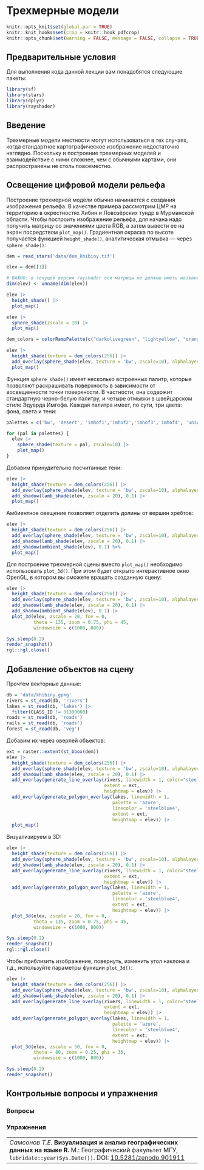 # Трехмерные модели {#three}

```r
knitr::opts_knit$set(global.par = TRUE)
knitr::knit_hooks$set(crop = knitr::hook_pdfcrop)
knitr::opts_chunk$set(warning = FALSE, message = FALSE, collapse = TRUE, out.width = '100%', dpi = 300, fig.width = 9, crop = TRUE)
```

## Предварительные условия  {#mapping3d_prerequisites}

Для выполнения кода данной лекции вам понадобятся следующие пакеты:
```r
library(sf)
library(stars)
library(dplyr)
library(rayshader)
```

## Введение {#three_intro}

Трехмерные модели местности могут использоваться в тех случаях, когда стандартное картографическое изображение недостаточно наглядно. Поскольку и построение трехмерных моделей и взаимодействие с ними сложнее, чем с обычными картами, они распространены не столь повсеместно. 

## Освещение цифровой модели рельефа {#three_lighting}

Построение трехмерной модели обычно начинается с создания изображения рельефа. В качестве примера рассмотрим ЦМР на территорию в окрестностях Хибин и Ловозёрских тундр в Мурманской области. Чтобы построить изображение рельефа, для начана надо получить матрицу со значениями цвета RGB, а затем вывести ее на экран посредством `plot_map()`. Градиентная окраска по высоте получается функцией `height_shade()`, аналитическая отмывка — через `sphere_shade()`:

```r
dem = read_stars('data/dem_khibiny.tif')

elev = dem[[1]]

# ВАЖНО: в текущей версии rayshader оси матрицы не должны иметь названий 
dim(elev) <- unname(dim(elev)) 

elev |> 
  height_shade() |> 
  plot_map()

elev |> 
  sphere_shade(zscale = 10) |> 
  plot_map()

dem_colors = colorRampPalette(c("darkolivegreen", "lightyellow", "orange", "firebrick", "white"))

elev |> 
  height_shade(texture = dem_colors(256)) |> 
  add_overlay(sphere_shade(elev, texture = 'bw', zscale=10), alphalayer=0.7) |> 
  plot_map()
```

Функция `sphere_shade()` имеет несколько встроенных палитр, которые позволяют раскрашивать поверхность в зависимости от восвещенности точки поверхности. В частности, она содержит стандартную черно-белую палитру, и четыре отмывки в швейцарском стиле Эдуарда Имгофа. Каждая палитра имеет, по сути, три цвета: фона, света и тени:

```r
palettes = c('bw', 'desert', 'imhof1','imhof2','imhof3','imhof4', 'unicorn')

for (pal in palettes) {
  elev |> 
    sphere_shade(texture = pal, zscale=10) |> 
    plot_map()
}
```

Добавим принудительно посчитанные тени:
```r
elev |> 
  height_shade(texture = dem_colors(256)) |> 
  add_overlay(sphere_shade(elev, texture = 'bw', zscale=10), alphalayer=0.5) |> 
  add_shadow(lamb_shade(elev, zscale = 20), 0.1) |> 
  plot_map()
```

Амбиентное овещение позволяет отделить долины от вершин хребтов:
```r
elev |> 
  height_shade(texture = dem_colors(256)) |> 
  add_overlay(sphere_shade(elev, texture = 'bw', zscale=10), alphalayer=0.5) |> 
  add_shadow(lamb_shade(elev, zscale = 20), 0.1) |> 
  add_shadow(ambient_shade(elev), 0.1) %>%
  plot_map()
```

Для построение трехмерной сцены вместо `plot_map()` необходимо использовать `plot_3d()`. При этом будет открыто интерактивное окно OpenGL, в котором вы сможете вращать созданную сцену:

```r
elev |> 
  height_shade(texture = dem_colors(256)) |> 
  add_overlay(sphere_shade(elev, texture = 'bw', zscale=10), alphalayer=0.5) |> 
  add_shadow(lamb_shade(elev, zscale = 20), 0.1) |> 
  add_shadow(ambient_shade(elev), 0.1) |> 
  plot_3d(elev, zscale = 20, fov = 0,
          theta = 135, zoom = 0.75, phi = 45, 
          windowsize = c(1000, 800))

Sys.sleep(0.2)
render_snapshot()
rgl::rgl.close()
```

## Добавление объектов на сцену {#three_lighting}

Прочтем векторные данные:
```r
db = 'data/khibiny.gpkg'
rivers = st_read(db, 'rivers')
lakes = st_read(db, 'lakes') |> 
  filter(CLASS_ID != 31300000)
roads = st_read(db, 'roads')
rails = st_read(db, 'roads')
forest = st_read(db, 'veg')
```

Добавим их через оверлей объектов:
```r
ext = raster::extent(st_bbox(dem))
elev |> 
  height_shade(texture = dem_colors(256)) |> 
  add_overlay(sphere_shade(elev, texture = 'bw', zscale=10), alphalayer=0.5) |> 
  add_shadow(lamb_shade(elev, zscale = 20), 0.1) |> 
  add_overlay(generate_line_overlay(rivers, linewidth = 1, color="steelblue4",
                                    extent = ext,
                                    heightmap = elev)) |> 
  add_overlay(generate_polygon_overlay(lakes, linewidth = 1, 
                                       palette = 'azure',
                                       linecolor = 'steelblue4',
                                       extent = ext,
                                       heightmap = elev)) |> 
  plot_map()
```

Визуализируем в 3D:
```r
elev |> 
  height_shade(texture = dem_colors(256)) |> 
  add_overlay(sphere_shade(elev, texture = 'bw', zscale=10), alphalayer=0.5) |> 
  add_shadow(lamb_shade(elev, zscale = 20), 0.1) |> 
  add_overlay(generate_line_overlay(rivers, linewidth = 1, color="steelblue4",
                                    extent = ext,
                                    heightmap = elev)) |> 
  add_overlay(generate_polygon_overlay(lakes, linewidth = 1, 
                                       palette = 'azure',
                                       linecolor = 'steelblue4',
                                       extent = ext,
                                       heightmap = elev)) |> 
  plot_3d(elev, zscale = 20, fov = 0,
          theta = 135, zoom = 0.75, phi = 45, 
          windowsize = c(1000, 800))

Sys.sleep(0.2)
render_snapshot()
rgl::rgl.close()
```


Чтобы приблизить изображение, повернуть, изменить угол наклона и т.д., используйте параметры функции `plot_3d()`:
```r
elev |> 
  height_shade(texture = dem_colors(256)) |> 
  add_overlay(sphere_shade(elev, texture = 'bw', zscale=10), alphalayer=0.5) |> 
  add_shadow(lamb_shade(elev, zscale = 20), 0.1) |> 
  add_overlay(generate_line_overlay(rivers, linewidth = 1, color="steelblue4",
                                    extent = ext,
                                    heightmap = elev)) |> 
  add_overlay(generate_polygon_overlay(lakes, linewidth = 1, 
                                       palette = 'azure',
                                       linecolor = 'steelblue4',
                                       extent = ext,
                                       heightmap = elev)) |> 
  plot_3d(elev, zscale = 50, fov = 0,
          theta = 80, zoom = 0.25, phi = 35, 
          windowsize = c(1000, 800))

Sys.sleep(0.2)
render_snapshot()
```



## Контрольные вопросы и упражнения {#questions_tasks_three}



### Вопросы {#questions_three}

### Упражнения {#tasks_three}


----
_Самсонов Т.Е._ **Визуализация и анализ географических данных на языке R.** М.: Географический факультет МГУ, `lubridate::year(Sys.Date())`. DOI: [10.5281/zenodo.901911](https://doi.org/10.5281/zenodo.901911)
----